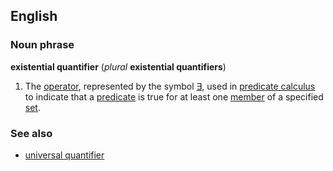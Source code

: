 ==English==
===Noun phrase===
'''existential quantifier''' (''plural'' '''existential quantifiers''')

#{{logic}} The [[operator]], represented by the symbol [[∃]], used in [[predicate calculus]] to indicate that a [[predicate]] is true for at least one [[member]] of a specified [[set]].

===See also===
*[[universal quantifier]]
